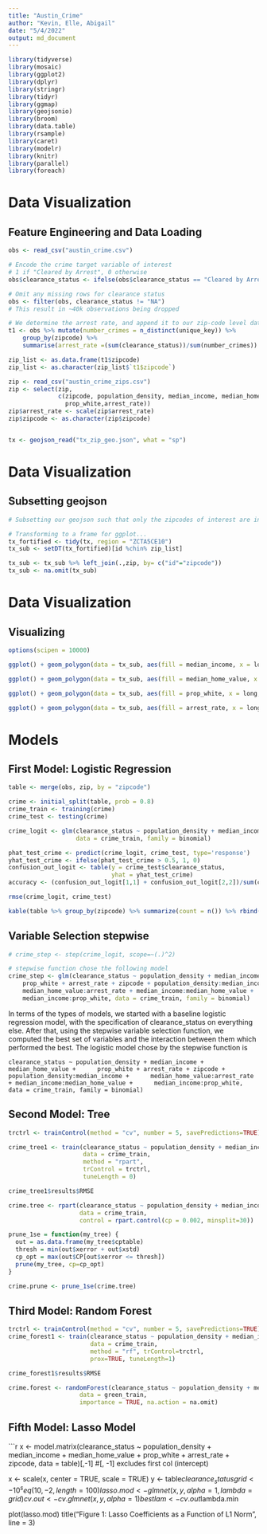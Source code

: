 ```yaml
---
title: "Austin_Crime"
author: "Kevin, Elle, Abigail"
date: "5/4/2022"
output: md_document
---
```


```r

library(tidyverse)
library(mosaic)
library(ggplot2)
library(dplyr)
library(stringr)
library(tidyr)
library(ggmap)
library(geojsonio)
library(broom)
library(data.table)
library(rsample)
library(caret)
library(modelr)
library(knitr)
library(parallel)
library(foreach)
```

# Data Visualization
## Feature Engineering and Data Loading
```r
obs <- read_csv("austin_crime.csv")

# Encode the crime target variable of interest
# 1 if "Cleared by Arrest", 0 otherwise
obs$clearance_status <- ifelse(obs$clearance_status == "Cleared by Arrest", 1, 0)

# Omit any missing rows for clearance status
obs <- filter(obs, clearance_status != "NA")
# This result in ~40k observations being dropped

# We determine the arrest rate, and append it to our zip-code level data
t1 <- obs %>% mutate(number_crimes = n_distinct(unique_key)) %>%
    group_by(zipcode) %>% 
    summarise(arrest_rate =(sum(clearance_status))/sum(number_crimes))

zip_list <- as.data.frame(t1$zipcode)
zip_list <- as.character(zip_list$`t1$zipcode`)

zip <- read_csv("austin_crime_zips.csv")
zip <- select(zip, 
              c(zipcode, population_density, median_income, median_home_value,
                prop_white,arrest_rate))
zip$arrest_rate <- scale(zip$arrest_rate)
zip$zipcode <- as.character(zip$zipcode)


tx <- geojson_read("tx_zip_geo.json", what = "sp")

```

# Data Visualization
## Subsetting geojson
```r
# Subsetting our geojson such that only the zipcodes of interest are included...

# Transforming to a frame for ggplot...
tx_fortified <- tidy(tx, region = "ZCTA5CE10")
tx_sub <- setDT(tx_fortified)[id %chin% zip_list]

tx_sub <- tx_sub %>% left_join(.,zip, by= c("id"="zipcode"))
tx_sub <- na.omit(tx_sub)

```

# Data Visualization
## Visualizing
```r
options(scipen = 10000)

ggplot() + geom_polygon(data = tx_sub, aes(fill = median_income, x = long, y = lat, group = group,), color = 'black')

ggplot() + geom_polygon(data = tx_sub, aes(fill = median_home_value, x = long, y = lat, group = group,), color = 'black')

ggplot() + geom_polygon(data = tx_sub, aes(fill = prop_white, x = long, y = lat, group = group,), color = 'black')

ggplot() + geom_polygon(data = tx_sub, aes(fill = arrest_rate, x = long, y = lat, group = group,), color = 'black')
```

# Models
## First Model: Logistic Regression
```r
table <- merge(obs, zip, by = "zipcode")

crime <- initial_split(table, prob = 0.8)
crime_train <- training(crime)
crime_test <- testing(crime)

crime_logit <- glm(clearance_status ~ population_density + median_income + median_home_value + prop_white + arrest_rate + zipcode,
                   data = crime_train, family = binomial)

phat_test_crime <- predict(crime_logit, crime_test, type='response')
yhat_test_crime <- ifelse(phat_test_crime > 0.5, 1, 0)
confusion_out_logit <- table(y = crime_test$clearance_status, 
                             yhat = yhat_test_crime)
accuracy <- (confusion_out_logit[1,1] + confusion_out_logit[2,2])/sum(confusion_out_logit)

rmse(crime_logit, crime_test)

kable(table %>% group_by(zipcode) %>% summarize(count = n()) %>% rbind(data.frame(zipcode = "total", count = 17502)))
```

## Variable Selection stepwise
```r
# crime_step <- step(crime_logit, scope=~(.)^2)

# stepwise function chose the following model
crime_step <- glm(clearance_status ~ population_density + median_income + median_home_value + 
    prop_white + arrest_rate + zipcode + population_density:median_income + 
    median_home_value:arrest_rate + median_income:median_home_value + 
    median_income:prop_white, data = crime_train, family = binomial)

```

In terms of the types of models, we started with a baseline logistic regression model, with the specification of clearance_status on everything else. After that, using the stepwise variable selection function, we computed the best set of variables and the interaction between them which performed the best. The logistic model chose by the stepwise function is 

`clearance_status ~ population_density + median_income + median_home_value + 
    prop_white + arrest_rate + zipcode + population_density:median_income + 
    median_home_value:arrest_rate + median_income:median_home_value + 
    median_income:prop_white, data = crime_train, family = binomial)`
    
## Second Model: Tree
```r
trctrl <- trainControl(method = "cv", number = 5, savePredictions=TRUE)

crime_tree1 <- train(clearance_status ~ population_density + median_income + median_home_value + prop_white + arrest_rate + zipcode,
                     data = crime_train,
                     method = "rpart",
                     trControl = trctrl,
                     tuneLength = 0)

crime_tree1$results$RMSE

crime.tree <- rpart(clearance_status ~ population_density + median_income + median_home_value + prop_white + arrest_rate + zipcode, 
                    data = crime_train,
                    control = rpart.control(cp = 0.002, minsplit=30))

prune_1se = function(my_tree) {
  out = as.data.frame(my_tree$cptable)
  thresh = min(out$xerror + out$xstd)
  cp_opt = max(out$CP[out$xerror <= thresh])
  prune(my_tree, cp=cp_opt)
}

crime.prune <- prune_1se(crime.tree)
```

## Third Model: Random Forest
```r
trctrl <- trainControl(method = "cv", number = 5, savePredictions=TRUE)
crime_forest1 <- train(clearance_status ~ population_density + median_income + median_home_value + prop_white + arrest_rate + zipcode,
                       data = crime_train,
                       method = "rf", trControl=trctrl,
                       prox=TRUE, tuneLength=1)

crime_forest1$results$RMSE

crime.forest <- randomForest(clearance_status ~ population_density + median_income + median_home_value + prop_white + arrest_rate + zipcode,
                    data = green_train,
                    importance = TRUE, na.action = na.omit)
```


## Fifth Model: Lasso Model
```r
x <- model.matrix(clearance_status ~ population_density + median_income + median_home_value + prop_white + arrest_rate + zipcode,
                  data = table)[,-1] 
#[, -1] excludes first col (intercept)

x <- scale(x, center = TRUE, scale = TRUE) 
y <- table$clearance_status
grid <- 10^seq(10, -2, length = 100)
lasso.mod <- glmnet(x, y, alpha = 1, lambda = grid)
cv.out <- cv.glmnet(x, y, alpha = 1)
bestlam <- cv.out$lambda.min

plot(lasso.mod)
title("Figure 1: Lasso Coefficients as a Function of L1 Norm", line = 3)
